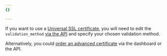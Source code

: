 ```yaml
---
{}

---
```


If you want to use a [Universal SSL certificate](/ssl/edge-certificates/universal-ssl/enable-universal-ssl/), you will need to edit the `validation_method` [via the API](/api/operations/ssl-verification-edit-ssl-certificate-pack-validation-method) and specify your chosen validation method.

Alternatively, you could [order an advanced certificate](/ssl/edge-certificates/advanced-certificate-manager/) via the dashboard or the API.
